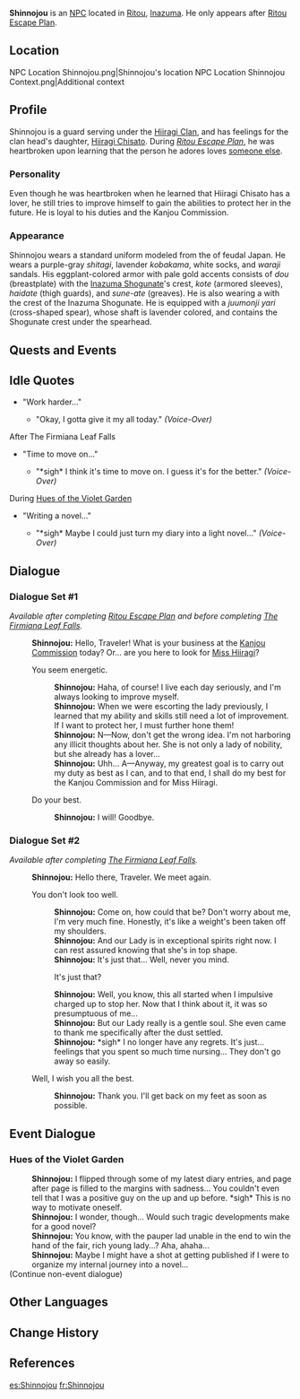 {{Character Infobox
|type             = NPC
|image            = NPC Shinnojou.png
|region           = Inazuma
|affiliation      = Kanjou Commission
|title            = Kanjou Commission Officer
|voiceEN          = Kevin Andrew Rivera<ref>Twitter: [https://twitter.com/KevinARiveraVO/status/1417956921403838465 EN VA Self Announcement]</ref>
|voiceJP          = Kenta Tanaka (田中健大)<ref>Twitter: [https://twitter.com/kentatanaka0824/status/1430107938819956739 JP VA Self Announcement]</ref>
}}
'''Shinnojou''' {{Lang|ja=新之丞|ja_rm=Shin'nojou}} is an [[NPC]] located in [[Ritou]], [[Inazuma]]. He only appears after [[Ritou Escape Plan]].{{Verify}}

==Location==
<gallery hideaddbutton="true" captionalign="center">
NPC Location Shinnojou.png|Shinnojou's location
NPC Location Shinnojou Context.png|Additional context
</gallery>

==Profile==
Shinnojou is a guard serving under the [[Hiiragi Clan]], and has feelings for the clan head's daughter, [[Hiiragi Chisato]]. During ''[[Ritou Escape Plan]]'', he was heartbroken upon learning that the person he adores loves [[Kujou Kamaji|someone else]].

===Personality===
Even though he was heartbroken when he learned that Hiiragi Chisato has a lover, he still tries to improve himself to gain the abilities to protect her in the future. He is loyal to his duties and the Kanjou Commission.

===Appearance===
Shinnojou wears a standard uniform modeled from the {{Lang|''ashigaru''|ja=足軽}} of feudal Japan. He wears a purple-gray ''shitagi'', lavender ''kobakama'', white socks, and ''waraji'' sandals. His eggplant-colored armor with pale gold accents consists of ''dou'' (breastplate) with the [[Inazuma Shogunate]]'s crest, ''kote'' (armored sleeves), ''haidate'' (thigh guards), and ''sune-ate'' (greaves). He is also wearing a {{Lang|''jingasa''|ja=陣笠}} with the crest of the Inazuma Shogunate. He is equipped with a ''juumonji yari'' (cross-shaped spear), whose shaft is lavender colored, and contains the Shogunate crest under the spearhead.

==Quests and Events==
{{Quest Appearances}}

==Idle Quotes==
*"Work harder..."
**{{A|VO Shinnojou 01.ogg}} "Okay, I gotta give it my all today." ''(Voice-Over)''

;After The Firmiana Leaf Falls
*"Time to move on..."
**{{A|VO Shinnojou 02.ogg}} "*sigh* I think it's time to move on. I guess it's for the better." ''(Voice-Over)''

;During [[Hues of the Violet Garden]]
* "Writing a novel..."
** {{A|VO Shinnojou 01 (Irodori).ogg}} "*sigh* Maybe I could just turn my diary into a light novel..." ''(Voice-Over)''

==Dialogue==
===Dialogue Set #1===
''Available after completing [[Ritou Escape Plan]] and before completing [[The Firmiana Leaf Falls]].''
{{Dialogue start}}
:'''Shinnojou:''' Hello, Traveler! What is your business at the [[Kanjou Commission]] today? Or... are you here to look for [[Hiiragi Chisato|Miss Hiiragi]]?
:{{DIcon}} You seem energetic.
::'''Shinnojou:''' Haha, of course! I live each day seriously, and I'm always looking to improve myself.
::'''Shinnojou:''' When we were escorting the lady previously, I learned that my ability and skills still need a lot of improvement. If I want to protect her, I must further hone them!
::'''Shinnojou:''' N&mdash;Now, don't get the wrong idea. I'm not harboring any illicit thoughts about her. She is not only a lady of nobility, but she already has a lover...
::'''Shinnojou:''' Uhh... A&mdash;Anyway, my greatest goal is to carry out my duty as best as I can, and to that end, I shall do my best for the Kanjou Commission and for Miss Hiiragi.
:{{DIcon}} Do your best.
::'''Shinnojou:''' I will! Goodbye.
{{Dialogue end}}

===Dialogue Set #2===
''Available after completing [[The Firmiana Leaf Falls]].''
{{Dialogue start}}
:'''Shinnojou:''' Hello there, Traveler. We meet again.
:{{DIcon}} You don't look too well.
::'''Shinnojou:''' Come on, how could that be? Don't worry about me, I'm very much fine. Honestly, it's like a weight's been taken off my shoulders.
::'''Shinnojou:''' And our Lady is in exceptional spirits right now. I can rest assured knowing that she's in top shape.
::'''Shinnojou:''' It's just that... Well, never you mind.
::{{DIcon}} It's just that?
::'''Shinnojou:''' Well, you know, this all started when I impulsive charged up to stop her. Now that I think about it, it was so presumptuous of me...
::'''Shinnojou:''' But our Lady really is a gentle soul. She even came to thank me specifically after the dust settled.
::'''Shinnojou:''' *sigh* I no longer have any regrets. It's just... feelings that you spent so much time nursing... They don't go away so easily.
:{{DIcon}} Well, I wish you all the best.
::'''Shinnojou:''' Thank you. I'll get back on my feet as soon as possible.
{{Dialogue end}}

==Event Dialogue==
===Hues of the Violet Garden===
{{Dialogue start}}
:'''Shinnojou:''' I flipped through some of my latest diary entries, and page after page is filled to the margins with sadness... You couldn't even tell that I was a positive guy on the up and up before. *sigh* This is no way to motivate oneself.
:'''Shinnojou:''' I wonder, though... Would such tragic developments make for a good novel?
:'''Shinnojou:''' You know, with the pauper lad unable in the end to win the hand of the fair, rich young lady...? Aha, ahaha...
:'''Shinnojou:''' Maybe I might have a shot at getting published if I were to organize my internal journey into a novel...
;(Continue non-event dialogue)
{{Dialogue end}}

==Other Languages==
{{Other Languages|default_hidden = 1
|en      = Shinnojou
|zhs     = 新之丞
|zhs_rm  = Xīnzhīchéng
|zht     = 新之丞
|zht_rm  = Xīnzhīchéng
|ja      = 新之丞
|ja_rm   = Shin'nojou
|ko      = 신노죠
|ko_rm   = Sinnojyo
|es      = Shinnojou
|fr      = Shinnojou
|ru      = Синнодзё
|th      = Shinnojou
|vi      = Shinnojou
|de      = Shinnojou
|id      = Shinnojou
|pt      = Shinnojou
}}

==Change History==
{{Change History|2.0}}

==References==
{{Reflist}}
[[es:Shinnojou]]
[[fr:Shinnojou]]